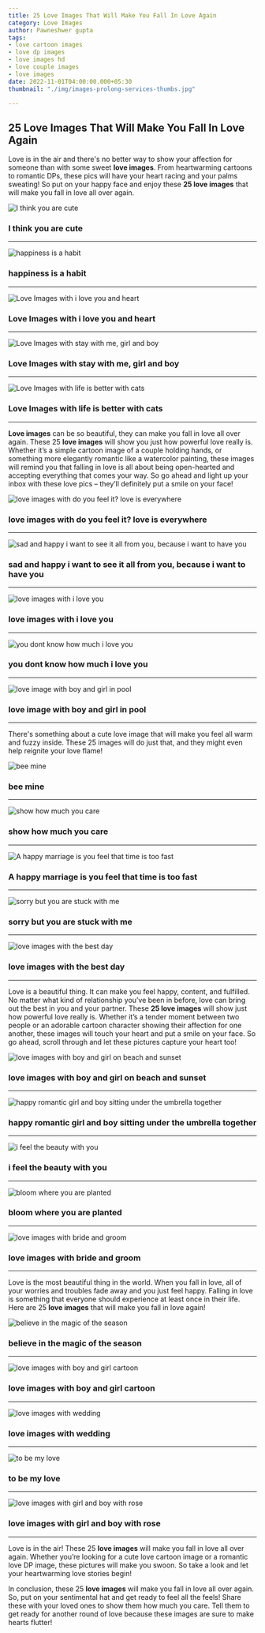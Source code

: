 ```yaml
---
title: 25 Love Images That Will Make You Fall In Love Again
category: Love Images
author: Pawneshwer gupta
tags:
- love cartoon images
- love dp images
- love images hd
- love couple images
- love images
date: 2022-11-01T04:00:00.000+05:30
thumbnail: "./img/images-prolong-services-thumbs.jpg"

---
```

## 25 Love Images That Will Make You Fall In Love Again

Love is in the air and there's no better way to show your affection for someone than with some sweet **love images**. From heartwarming cartoons to romantic DPs, these pics will have your heart racing and your palms sweating! So put on your happy face and enjoy these **25 love images** that will make you fall in love all over again.

![I think you are cute](./img/1.jpg "I think you are cute")
### I think you are cute

---

![happiness is a habit](./img/2.jpg "happiness is a habit")
### happiness is a habit

---

![Love Images with i love you and heart](./img/3.jpg "Love Images with i love you and heart")
### Love Images with i love you and heart

---

![Love Images with stay with me, girl and boy](./img/4.jpg "Love Images with stay with me, girl and boy")
### Love Images with stay with me, girl and boy

---

![Love Images with life is better with cats](./img/5.jpg "Love Images with life is better with cats")
### Love Images with life is better with cats

---

**Love images** can be so beautiful, they can make you fall in love all over again. These 25 **love images** will show you just how powerful love really is. Whether it’s a simple cartoon image of a couple holding hands, or something more elegantly romantic like a watercolor painting, these images will remind you that falling in love is all about being open-hearted and accepting everything that comes your way. So go ahead and light up your inbox with these love pics – they’ll definitely put a smile on your face!

![love images with do you feel it? love is everywhere](./img/6.jpg "love images with do you feel it? love is everywhere")
### love images with do you feel it? love is everywhere

---

![sad and happy i want to see it all from you, because i want to have you](./img/7.jpg "sad and happy i want to see it all from you, because i want to have you")
### sad and happy i want to see it all from you, because i want to have you

---

![love images with i love you](./img/8.jpg "love images with i love you")
### love images with i love you

---

![you dont know how much i love you](./img/9.jpg "you dont know how much i love you")
### you dont know how much i love you

---

![love image with boy and girl in pool](./img/10.jpg "love image with boy and girl in pool")
### love image with boy and girl in pool

---

There's something about a cute love image that will make you feel all warm and fuzzy inside. These 25 images will do just that, and they might even help reignite your love flame!

![bee mine](./img/11.jpg "bee mine")
### bee mine

---

![show how much you care](./img/12.jpg "show how much you care")
### show how much you care

---

![A happy marriage is you feel that time is too fast](./img/13.jpg "A happy marriage is you feel that time is too fast")
### A happy marriage is you feel that time is too fast

---

![sorry but you are stuck with me](./img/14.jpg "sorry but you are stuck with me")
### sorry but you are stuck with me

---

![love images with the best day](./img/15.jpg "love images with the best day")
### love images with the best day

---

Love is a beautiful thing. It can make you feel happy, content, and fulfilled. No matter what kind of relationship you’ve been in before, love can bring out the best in you and your partner. These **25 love images** will show just how powerful love really is. Whether it’s a tender moment between two people or an adorable cartoon character showing their affection for one another, these images will touch your heart and put a smile on your face. So go ahead, scroll through and let these pictures capture your heart too!

![love images with boy and girl on beach and sunset](./img/16.jpg "love images with boy and girl on beach and sunset")
### love images with boy and girl on beach and sunset

---

![happy romantic girl and boy sitting under the umbrella together](./img/17.jpg "happy romantic girl and boy sitting under the umbrella together")
### happy romantic girl and boy sitting under the umbrella together

---

![i feel the beauty with you](./img/18.jpg "i feel the beauty with you")
### i feel the beauty with you

---

![bloom where you are planted](./img/19.jpg "bloom where you are planted")
### bloom where you are planted

---

![love images with bride and groom](./img/20.jpg "love images with bride and groom")
### love images with bride and groom

---

Love is the most beautiful thing in the world. When you fall in love, all of your worries and troubles fade away and you just feel happy. Falling in love is something that everyone should experience at least once in their life. Here are 25 **love images** that will make you fall in love again!

![believe in the magic of the season](./img/21.jpg "believe in the magic of the season")
### believe in the magic of the season

---

![love images with boy and girl cartoon](./img/22.jpg "love images with boy and girl cartoon")
### love images with boy and girl cartoon

---

![love images with wedding](./img/23.jpg "love images with wedding")
### love images with wedding

---

![to be my love](./img/24.jpg "to be my love")
### to be my love

---

![love images with girl and boy with rose](./img/25.jpg "love images with girl and boy with rose")
### love images with girl and boy with rose

---

Love is in the air! These 25 **love images** will make you fall in love all over again. Whether you’re looking for a cute love cartoon image or a romantic love DP image, these pictures will make you swoon. So take a look and let your heartwarming love stories begin!

In conclusion, these 25 **love images** will make you fall in love all over again. So, put on your sentimental hat and get ready to feel all the feels! Share these with your loved ones to show them how much you care. Tell them to get ready for another round of love because these images are sure to make hearts flutter!